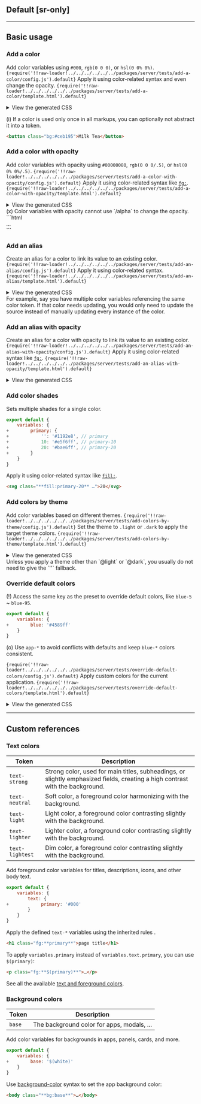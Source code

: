 ## Default [sr-only]
<Default />

---

## Basic usage
### Add a color
Add color variables using `#000`, `rgb(0 0 0)`, or `hsl(0 0% 0%)`.
<Code lang="js" name="master.css.js">{require('!!raw-loader!../../../../../../packages/server/tests/add-a-color/config.js').default}</Code>
Apply it using color-related syntax and even change the opacity.
<Code lang="html">{require('!!raw-loader!../../../../../../packages/server/tests/add-a-color/template.html').default}</Code>
<details>
    <summary>View the generated CSS</summary>
    <div>
        <Code lang="css" beautify>{require('!!raw-loader!../../../../../../packages/server/tests/add-a-color/generated.css').default}</Code>
    </div>
</details>

(i) If a color is used only once in all markups, you can optionally not abstract it into a token.
```html
<button class="bg:#ceb195">Milk Tea</button>
```

### Add a color with opacity
Add color variables with opacity using `#00000080`, `rgb(0 0 0/.5)`, or `hsl(0 0% 0%/.5)`.
<Code lang="js" name="master.css.js">{require('!!raw-loader!../../../../../../packages/server/tests/add-a-color-with-opacity/config.js').default}</Code>
Apply it using color-related syntax like [`fg:`](/docs/color).
<Code lang="html">{require('!!raw-loader!../../../../../../packages/server/tests/add-a-color-with-opacity/template.html').default}</Code>
<details>
    <summary>View the generated CSS</summary>
    <div>
        <Code lang="css" beautify>{require('!!raw-loader!../../../../../../packages/server/tests/add-a-color-with-opacity/generated.css').default}</Code>
    </div>
</details>
(x) Color variables with opacity cannot use `/alpha` to change the opacity.
```html
<div class="fg:**primary/.5**">…</div>
```

### Add an alias
Create an alias for a color to link its value to an existing color.
<Code lang="js" name="master.css.js">{require('!!raw-loader!../../../../../../packages/server/tests/add-an-alias/config.js').default}</Code>
Apply it using color-related syntax.
<Code lang="html">{require('!!raw-loader!../../../../../../packages/server/tests/add-an-alias/template.html').default}</Code>
<details>
    <summary>View the generated CSS</summary>
    <div>
        <Code lang="css" beautify>{require('!!raw-loader!../../../../../../packages/server/tests/add-an-alias/generated.css').default}</Code>
    </div>
</details>
For example, say you have multiple color variables referencing the same color token. If that color needs updating, you would only need to update the source instead of manually updating every instance of the color.

### Add an alias with opacity
Create an alias for a color with opacity to link its value to an existing color.
<Code lang="js" name="master.css.js">{require('!!raw-loader!../../../../../../packages/server/tests/add-an-alias-with-opacity/config.js').default}</Code>
Apply it using color-related syntax like [`fg:`](/docs/color).
<Code lang="html">{require('!!raw-loader!../../../../../../packages/server/tests/add-an-alias-with-opacity/template.html').default}</Code>
<details>
    <summary>View the generated CSS</summary>
    <div>
        <Code lang="css" beautify>{require('!!raw-loader!../../../../../../packages/server/tests/add-an-alias-with-opacity/generated.css').default}</Code>
    </div>
</details>

### Add color shades
Sets multiple shades for a single color.
```js name=master.css.js
export default {
    variables: {
+        primary: {
+            '': '#1192e8', // primary
+            10: '#e5f6ff', // primary-10
+            20: '#bae6ff', // primary-20
+        }
    }
}
```
Apply it using color-related syntax like [`fill:`](/docs/fill).
```html
<svg class="**fill:primary-20** …">20</svg>
```

### Add colors by theme
Add color variables based on different themes.
<Code lang="js" name="master.css.js">{require('!!raw-loader!../../../../../../packages/server/tests/add-colors-by-theme/config.js').default}</Code>
Set the theme to `.light` or `.dark` to apply the target theme colors.
<Code lang="html">{require('!!raw-loader!../../../../../../packages/server/tests/add-colors-by-theme/template.html').default}</Code>
<details>
    <summary>View the generated CSS</summary>
    <div>
        <Code lang="css" beautify>{require('!!raw-loader!../../../../../../packages/server/tests/add-colors-by-theme/generated.css').default}</Code>
    </div>
</details>
Unless you apply a theme other than `@light` or `@dark`, you usually do not need to give the `''` fallback.

### Override default colors
(!) Access the same key as the preset to override default colors, like `blue-5` ~ `blue-95`.
```js name=master.css.js
export default {
    variables: {
+        blue: '#4589ff'
    }
}
```

(o) Use `app-*` to avoid conflicts with defaults and keep `blue-*` colors consistent.

<Code lang="js" name="master.css.js">{require('!!raw-loader!../../../../../../packages/server/tests/override-default-colors/config.js').default}</Code>
Apply custom colors for the current application.
<Code lang="html">{require('!!raw-loader!../../../../../../packages/server/tests/override-default-colors/template.html').default}</Code>
<details>
    <summary>View the generated CSS</summary>
    <div>
        <Code lang="css" beautify>{require('!!raw-loader!../../../../../../packages/server/tests/override-default-colors/generated.css').default}</Code>
    </div>
</details>

---

## Custom references
### Text colors
| Token             | Description                                                                                                                       |
|-------------------|-----------------------------------------------------------------------------------------------------------------------------------|
| `text-strong`     | Strong color, used for main titles, subheadings, or slightly emphasized fields, creating a high contrast with the background.     |
| `text-neutral`    | Soft color, a foreground color harmonizing with the background.                                                                   |
| `text-light`      | Light color, a foreground color contrasting slightly with the background.                                                         |
| `text-lighter`    | Lighter color, a foreground color contrasting slightly with the background.                                                       |
| `text-lightest`   | Dim color, a foreground color contrasting slightly with the background.                                                           |

Add foreground color variables for titles, descriptions, icons, and other body text.
```js name=master.css.js
export default {
    variables: {
        text: {
+            primary: '#000'
        }
    }
}
```
Apply the defined `text-*` variables using the inherited rules <TextHeirs />.
```html
<h1 class="fg:**primary**">page title</h1>
```
To apply `variables.primary` instead of `variables.text.primary`, you can use `$(primary)`:
```html
<p class="fg:**$(primary)**">…</p>
```

See all the available [text and foreground colors](/docs/color).

### Background colors
| Token             | Description                                                                                                                       |
|-------------------|-----------------------------------------------------------------------------------------------------------------------------------|
| `base`            | The background color for apps, modals, ...                                                                                        |

Add color variables for backgrounds in apps, panels, cards, and more.
```js name=master.css.js
export default {
    variables: {
+        base: '$(white)'
    }
}
```
Use [background-color](/docs/background-color) syntax to set the app background color:
```html
<body class="**bg:base**">…</body>
```
